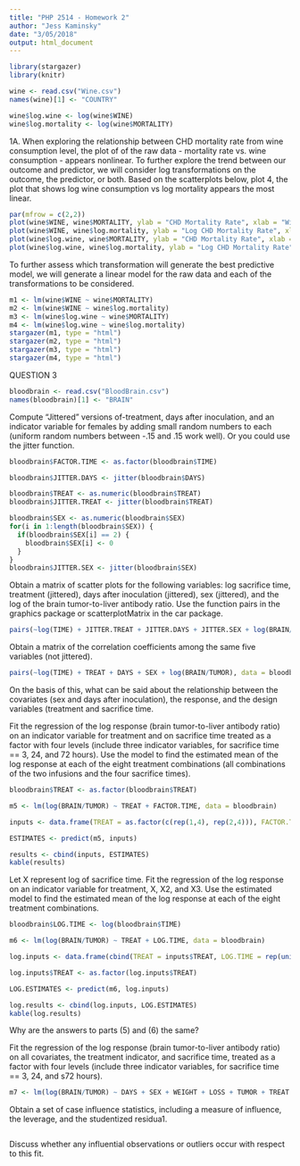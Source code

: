 ```yaml
---
title: "PHP 2514 - Homework 2"
author: "Jess Kaminsky"
date: "3/05/2018"
output: html_document
---
```




```r
library(stargazer)
library(knitr)
```

```r
wine <- read.csv("Wine.csv")
names(wine)[1] <- "COUNTRY"

wine$log.wine <- log(wine$WINE)
wine$log.mortality <- log(wine$MORTALITY)
```

1A.
When exploring the relationship between CHD mortality rate from wine consumption level, the plot of of the raw data - mortality rate vs. wine consumption - appears nonlinear. To further explore the trend between our outcome and predictor, we will consider log transformations on the outcome, the predictor, or both. Based on the scatterplots below, plot 4, the plot that shows log wine consumption vs log mortality appears the most linear.
```r
par(mfrow = c(2,2))
plot(wine$WINE, wine$MORTALITY, ylab = "CHD Mortality Rate", xlab = "Wine Consumption")
plot(wine$WINE, wine$log.mortality, ylab = "Log CHD Mortality Rate", xlab = "Wine Consumption")
plot(wine$log.wine, wine$MORTALITY, ylab = "CHD Mortality Rate", xlab = "Log Wine Consumption")
plot(wine$log.wine, wine$log.mortality, ylab = "Log CHD Mortality Rate", xlab = "Log Wine Consumption")
```

To further assess which transformation will generate the best predictive model, we will generate a linear model for the raw data and each of the transformations to be considered.

```r
m1 <- lm(wine$WINE ~ wine$MORTALITY)
m2 <- lm(wine$WINE ~ wine$log.mortality)
m3 <- lm(wine$log.wine ~ wine$MORTALITY)
m4 <- lm(wine$log.wine ~ wine$log.mortality)
stargazer(m1, type = "html")
stargazer(m2, type = "html")
stargazer(m3, type = "html")
stargazer(m4, type = "html")
```



QUESTION 3
```r
bloodbrain <- read.csv("BloodBrain.csv")
names(bloodbrain)[1] <- "BRAIN"
```


Compute "Jittered" versions of-treatment, days after inoculation, and an indicator variable for females by adding small random numbers to each (uniform random numbers between -.15 and .15 work well). Or you could use the jitter function.

```r
bloodbrain$FACTOR.TIME <- as.factor(bloodbrain$TIME)

bloodbrain$JITTER.DAYS <- jitter(bloodbrain$DAYS)

bloodbrain$TREAT <- as.numeric(bloodbrain$TREAT)
bloodbrain$JITTER.TREAT <- jitter(bloodbrain$TREAT)

bloodbrain$SEX <- as.numeric(bloodbrain$SEX)
for(i in 1:length(bloodbrain$SEX)) {
  if(bloodbrain$SEX[i] == 2) {
    bloodbrain$SEX[i] <- 0
  }
}
bloodbrain$JITTER.SEX <- jitter(bloodbrain$SEX)
```

Obtain a matrix of scatter plots for the following variables: log sacrifice time, treatment (jittered), days after inoculation (jittered), sex (jittered), and the log of the brain tumor-to-liver antibody ratio. Use the function pairs in the graphics package or scatterplotMatrix in the car package.

```r
pairs(~log(TIME) + JITTER.TREAT + JITTER.DAYS + JITTER.SEX + log(BRAIN/TUMOR), data = bloodbrain)
```

Obtain a matrix of the correlation coefficients among the same five variables (not jittered).

```r
pairs(~log(TIME) + TREAT + DAYS + SEX + log(BRAIN/TUMOR), data = bloodbrain)
```

On the basis of this, what can be said about the relationship between the covariates (sex and days after inoculation), the response, and the design variables (treatment and sacrifice time.

Fit the regression of the log response (brain tumor-to-liver antibody ratio) on an indicator variable for treatment and on sacrifice time treated as a factor with four levels (include three indicator variables, for sacrifice time == 3, 24, and 72 hours). Use the model to find the estimated mean of the log response at each of the eight treatment combinations (all combinations of the two infusions and the four sacrifice times).


```r
bloodbrain$TREAT <- as.factor(bloodbrain$TREAT)

m5 <- lm(log(BRAIN/TUMOR) ~ TREAT + FACTOR.TIME, data = bloodbrain)

inputs <- data.frame(TREAT = as.factor(c(rep(1,4), rep(2,4))), FACTOR.TIME = as.factor(c(rep(c(.5,3,24,72),2))))

ESTIMATES <- predict(m5, inputs)

results <- cbind(inputs, ESTIMATES)
kable(results)
```

Let X represent log of sacrifice time. Fit the regression of the log response on an indicator variable for treatment, X, X2, and X3. Use the estimated model to find the estimated mean of the log response at each of the eight treatment combinations.

```r
bloodbrain$LOG.TIME <- log(bloodbrain$TIME)

m6 <- lm(log(BRAIN/TUMOR) ~ TREAT + LOG.TIME, data = bloodbrain)

log.inputs <- data.frame(cbind(TREAT = inputs$TREAT, LOG.TIME = rep(unique(bloodbrain$LOG.TIME), 2))) 

log.inputs$TREAT <- as.factor(log.inputs$TREAT)

LOG.ESTIMATES <- predict(m6, log.inputs)

log.results <- cbind(log.inputs, LOG.ESTIMATES)
kable(log.results)
```

Why are the answers to parts (5) and (6) the same?

Fit the regression of the log response (brain tumor-to-liver antibody ratio) on all covariates, the treatment indicator, and sacrifice time, treated as a factor with four levels (include three indicator variables, for sacrifice time == 3, 24, and s72 hours).

```r
m7 <- lm(log(BRAIN/TUMOR) ~ DAYS + SEX + WEIGHT + LOSS + TUMOR + TREAT + FACTOR.TIME, data = bloodbrain)
```

Obtain a set of case influence statistics, including a measure of influence, the leverage, and the studentized residua1.

```r

```

Discuss whether any influential observations or outliers occur with respect to this fit.





